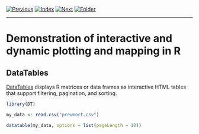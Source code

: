 [![Previous](../../img/previous.png)](../lesson7/lesson7_1.html)
[![Index](../../img/home.png)](../../index.html)
[![Next](../../img/next.png)](../../day2/lesson9/lesson9_1.html)
[![Folder](../../img/folder.png)](./)

---

# Demonstration of interactive and dynamic plotting and mapping in R

## DataTables

[DataTables](http://rstudio.github.io/DT/) displays R matrices or data
frames as interactive HTML tables that support filtering, pagination,
and sorting.

```r
library(DT)

my_data <- read.csv("prewmort.csv")

datatable(my_data, options = list(pageLength = 10))
```

